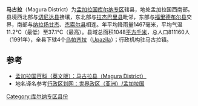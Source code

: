 {{Link style|time=2015-12-11T02:12:30+00:00}}
{{Infobox Bangladesh district
| name                    = 馬古拉縣
| native_name             = মাগুরা
| image_skyline           =
| image_alt               =
| image_caption           =
| image_map               =Bangladesh Magura District.png
| nickname                =
| motto                   =
| pushpin_label_position  =
| latd  = 23.40 |latm  = |lats  = |latNS  = 
| longd = 89.40 |longm = |longs = |longEW = 
| coordinates_type        =
| coordinates_display     = inline,title
| coordinates_footnotes   =
| division_name           = [[庫爾納專區|庫爾納專區]]
| established_title       =
| established_date        =
| seat_type               =
| seat                    =
| leader_party            =BNP
| leader_title            =
| leader_name             = Late Asaduzzaman, MP
| leader_title1           =
| leader_name1            =
| area_footnotes          =
| area_total_km2          = 1048.0
| area_metro_km2          =
| area_note               =
| elevation_footnotes     =
| elevation_m             =
| population_footnotes    =
| population_total        = 811160
| population_as_of        = 1991
| population_rank         =
| population_demonym      =
| population_note         =
| literacy_rate           = 28.5%
| postal_code             =
| coast_km                =
| maplink                 =
| website                 = [http://banglapedia.search.com.bd/HT/M_0039.htm Banglapedia Article]
| footnotes               =
}}
'''马古拉'''（Magura District）为[[孟加拉国|孟加拉国]][[庫爾納專區|库尔纳专区]]辖县，地处孟加拉国西南部。县境西北部与[[切尼达县|切尼达县]]接壤，东北部与[[拉杰巴里县|拉杰巴里县]]毗邻，东部与[[福里德布尔县|福里德布尔县]]交界，南部与[[纳拉扬甘杰县|纳拉扬甘杰]]、[[杰索尔县|杰索尔县]]相连。年平均降雨量1467毫米，平均气温11.2℃（最低）至37.1℃（最高）。县域总面积1048[[平方千米|平方千米]]，总人口811160人（1991年），全县下辖4个[[乌帕齐拉|乌帕齐拉]]（[[:en:Upazilas_of_Bangladesh|Upazila]]）；行政机构驻马古拉镇。

== 参考 ==
* [https://web.archive.org/web/20120129023134/http://www.banglapedia.org/httpdocs/HT/M_0039.HTM 孟加拉国百科（英文版）：马古拉县（Magura District）]
* 地名译名参考[http://www.xzqh.org/old/waiguo/asia/1021.htm 行政区划网：世界政区（亚洲）/孟加拉国] {{Wayback|url=http://www.xzqh.org/old/waiguo/asia/1021.htm |date=20120217212028 }}

{{孟加拉国行政区划}}
[[Category:库尔纳专区县份|Category:库尔纳专区县份]]